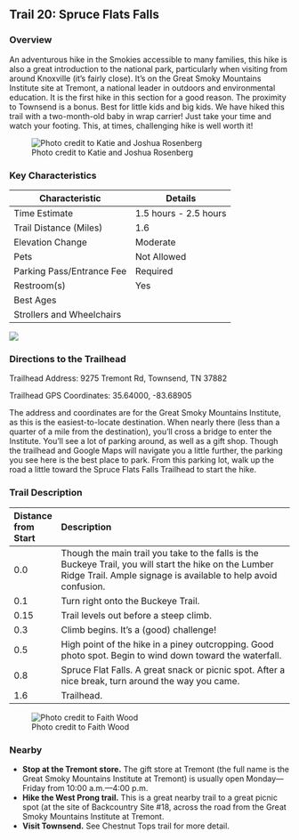 ## Trail 20: Spruce Flats Falls

### Overview

An adventurous hike in the Smokies accessible to many families, this hike is also a great introduction to the national park, particularly when visiting from around Knoxville (it's fairly close). It's on the Great Smoky Mountains Institute site at Tremont, a national leader in outdoors and environmental education. It is the first hike in this section for a good reason. The proximity to Townsend is a bonus. Best for little kids and big kids. We have hiked this trail with a two-month-old baby in wrap carrier! Just take your time and watch your footing. This, at times, challenging hike is well worth it!

![Photo credit to Katie and Joshua Rosenberg](img/trail-20-figure-01.jpg)

### Key Characteristics

| **Characteristic**        | **Details**           |
|---------------------------|-----------------------|
| Time Estimate             | 1.5 hours - 2.5 hours |
| Trail Distance (Miles)    | 1.6                   |
| Elevation Change          | Moderate              |
| Pets                      | Not Allowed           |
| Parking Pass/Entrance Fee | Required              |
| Restroom(s)               | Yes                   |
| Best Ages                 |                       |
| Strollers and Wheelchairs |                       |

![](maps/trail-20-map.jpeg)

### Directions to the Trailhead

Trailhead Address: 9275 Tremont Rd, Townsend, TN 37882

Trailhead GPS Coordinates: 35.64000, -83.68905

The address and coordinates are for the Great Smoky Mountains Institute, as this is the easiest-to-locate destination. When nearly there (less than a quarter of a mile from the destination), you'll cross a bridge to enter the Institute. You'll see a lot of parking around, as well as a gift shop. Though the trailhead and Google Maps will navigate you a little further, the parking you see here is the best place to park. From this parking lot, walk up the road a little toward the Spruce Flats Falls Trailhead to start the hike.

### Trail Description

| Distance from Start | Description                                                                                                                                                              |
|:--------------------|:-------------------------------------------------------------------------------------------------------------------------------------------------------------------------|
| 0.0                 | Though the main trail you take to the falls is the Buckeye Trail, you will start the hike on the Lumber Ridge Trail. Ample signage is available to help avoid confusion. |
| 0.1                 | Turn right onto the Buckeye Trail.                                                                                                                                       |
| 0.15                | Trail levels out before a steep climb.                                                                                                                                   |
| 0.3                 | Climb begins. It's a (good) challenge!                                                                                                                                   |
| 0.5                 | High point of the hike in a piney outcropping. Good photo spot. Begin to wind down toward the waterfall.                                                                 |
| 0.8                 | Spruce Flat Falls. A great snack or picnic spot. After a nice break, turn around the way you came.                                                                       |
| 1.6                 | Trailhead.                                                                                                                                                               |

![Photo credit to Faith Wood](img/spruce-flats-kids.jpg)

### Nearby

-   **Stop at the Tremont store.** The gift store at Tremont (the full name is the Great Smoky Mountains Institute at Tremont) is usually open Monday—Friday from 10:00 a.m.—4:00 p.m.
-   **Hike the West Prong trail.** This is a great nearby trail to a great picnic spot (at the site of Backcountry Site #18, across the road from the Great Smoky Mountains Institute at Tremont.
-   **Visit Townsend.** See Chestnut Tops trail for more detail.
